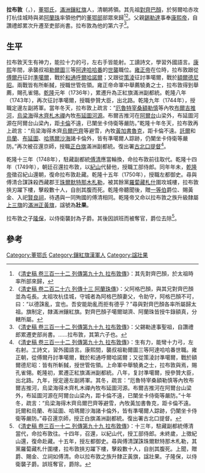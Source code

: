 {{Manchu name|[[董鄂氏|董鄂]]}}
'''拉布敦'''（{{lang-mnc|ᠯᠠᠪᡩᡠᠨ|v=labdun}}，{{bd|？||1750年}}），[[董鄂氏|董鄂氏]]，[[滿洲鑲紅旗|滿洲鑲紅旗]]人，清朝將領。其先祖[[對齊巴顏|對齊巴顏]]，於努爾哈赤攻打杭佳城時與弟[[阿蘭珠|阿蘭珠]]率領他們的[[董鄂部|董鄂部]]部眾來歸<ref>《[[S:清史稿/卷312|清史稿 卷三百一十二 列傳第九十九 拉布敦傳]]》：其先對齊巴顏，於太祖時率所部來歸，</ref><ref>《[[S:清史稿/卷226|清史稿 卷二百二十六 列傳十三 阿蘭珠傳]]》：父阿格巴顏，與其兄對齊巴顏並為屯長。太祖攻杭佳城，守城者為阿格巴顏妻父，令助守，阿格巴顏不可，曰：“以德誅亂，宜也。吾安能助亂而拒有德乎？”尋與對齊巴顏各率所屬歸太祖。旗制定，隸滿洲鑲紅旗。對齊巴顏子噶爾瑚濟、阿蘭珠皆授牛錄額真，分轄所屬。</ref>。父親[[錫勒達|錫勒達]]事奉[[康熙帝|康熙帝]]，自讚禮郎累次升遷至吏部尚書。拉布敦為他的第六子<ref>《[[S:清史稿/卷312|清史稿 卷三百一十二 列傳第九十九 拉布敦傳]]》：父錫勒達事聖祖，自讚禮郎累遷吏部尚書。……拉布敦，其第六子也。</ref>。

==生平==
拉布敦天生有神力，能拉十力的弓，左右手皆能射。工讀詩文，學習外國語言。[[康熙|康熙]]年間，承襲叔祖[[勒爾圖|勒爾圖]]三等[[阿達哈哈番|阿達哈哈番]]的[[世襲|世襲]]職位。[[雍正帝|雍正帝]]在位時，拉布敦跟從[[傅爾丹|傅爾丹]]征討[[準噶爾|準噶爾]]，戰於[[和通呼爾哈諾爾|和通呼爾哈諾爾]]；又跟從[[策淩|策淩]]征討準噶爾，戰於[[額爾德尼昭|額爾德尼昭]]。兩戰皆有所斬馘，授職世管佐領。雍正帝命軍中舉薦驍勇之士，拉布敦得到舉薦，賜孔雀翎。[[乾隆|乾隆]]元年（1736年），累遷升為正紅旗滿洲副都統。乾隆八年（1743年），再次征討準噶爾，授職參贊大臣，出北路。乾隆九年（1744年），授職定邊左副將軍。當年冬天，拉布敦上疏言：“[[厄魯特|厄魯特]][[宰桑|宰桑]][[額勒慎|額勒慎]]等內牧[[布爾吉推河|布爾吉推河]]，[[烏梁海|烏梁海]]得[[木齊|木齊]][[札木禪|札木禪]]內牧[[布延圖河源|布延圖河源]]。布爾吉推河在[[阿爾台|阿爾台]]山梁外，布延圖河源在阿爾台山梁內，距[[卡倫|卡倫]]不遠，已闉坐卡侍衛等嚴防。”乾隆十年冬天，拉布敦再上疏言：“烏梁海得木齊[[烏爾巴齊|烏爾巴齊]]等避雪，內牧[[黃加書魯克|黃加書魯克]]，距卡倫不遠。[[託爾|託爾]]和[[烏蘭|烏蘭]]、[[布延圖|布延圖]]、[[哈瑪爾沙海|哈瑪爾沙海]]諸卡倫外，皆有準噶爾人踪跡，仍闉坐卡侍衛等嚴防。”再次被召還京師，授職[[正白旗|正白旗]]滿洲副都統。復出署[[古北口提督|古北口提督]]<ref>《[[S:清史稿/卷312|清史稿 卷三百一十二 列傳第九十九 拉布敦傳]]》：生有力，能彎十力弓，左右射。工詩文，習外國語言。康熙間，襲叔祖勒爾圖三等阿達哈哈番世職。雍正朝，從傅爾丹討準噶爾，戰於和通呼爾哈諾爾；又從策淩討準噶爾，戰於額爾德尼昭：皆有所斬馘，授世管佐領。上命軍中舉驍勇之士，拉布敦與焉，賜孔雀翎。乾隆初，累遷正紅旗滿洲副都統。八年，复討準噶爾，授參贊大臣，出北路。九年，授定邊左副將軍。其冬，疏言：“厄魯特宰桑額勒慎等內牧布爾吉推河，烏梁海得木齊札木禪內牧布延圖河源。布爾吉推河在阿爾台山梁外，布延圖河源在阿爾台山梁內，距卡倫不遠，已闉坐卡侍衛等嚴防。”十年冬，疏言：“烏梁海得木齊烏爾巴齊等避雪，內牧黃加書魯克，距卡倫不遠。託爾和烏蘭、布延圖、哈瑪爾沙海諸卡倫外，皆有準噶爾人踪跡，仍闉坐卡侍衛等嚴防。”尋召還京師，授正白旗滿洲副都統。復出署古北口提督。</ref>。

乾隆十三年（1748年），駐藏副都統[[傅清|傅清]]應當輪換，命拉布敦前往取代。乾隆十四年（1749年），朝廷召還拉布敦，以[[紀山|紀山]]代替他，授職工部侍郎。同年年未，[[乾隆帝|乾隆帝]]徵召紀山還朝，復命拉布敦赴藏。乾隆十五年（1750年），授職左都御史。尋與傅清合謀誅殺西藏郡王[[珠爾默特那木札勒|珠爾默特那木札勒]]，被其餘黨[[羅蔔藏札什|羅蔔藏札什]]圍攻城樓，拉布敦挾刃躍下樓，擊殺數十人，自剖其腹而死。乾隆帝聽聞後，贈[[一等伯|一等伯]]爵位、賜黃金、入祀[[賢良祠|賢良祠]]，待遇與一同殉國的傅清相同。乾隆帝又命以拉布敦之族升級隸屬[[上三旗|上三旗]]的[[滿洲正黃旗|滿洲正黃旗]]，諡號為'''壯果'''。

拉布敦之子[[隆保|隆保]]，以侍衛襲封為子爵。其後因誤班而被奪官，爵位去除<ref>《[[S:清史稿/卷312|清史稿 卷三百一十二 列傳第九十九 拉布敦傳]]》：十三年，駐藏副都統傅清當代，命拉布敦往。十四年，召還，以紀山代，授工部侍郎。未終歲，上徵紀山還，復命赴藏。十五年，授左都御史。尋與傅清謀誅珠爾默特那木札勒，其黨羅蔔藏札什圍樓，拉布敦挾刃躍下樓，擊殺數十人，自剖其腹死。上聞，贈爵、賜金、立祠如傅清。命以拉布敦之族升隸正黃旗，諡壯果。子隆保，以侍衛襲子爵。誤班奪官，爵除。 </ref>。

==參考==
{{reflist|2}}

{{清朝入祀賢良祠}}

[[Category:董鄂氏|Category:董鄂氏]]
[[Category:鑲紅旗漢軍人|Category:鑲紅旗漢軍人]]
[[Category:諡壯果|Category:諡壯果]]